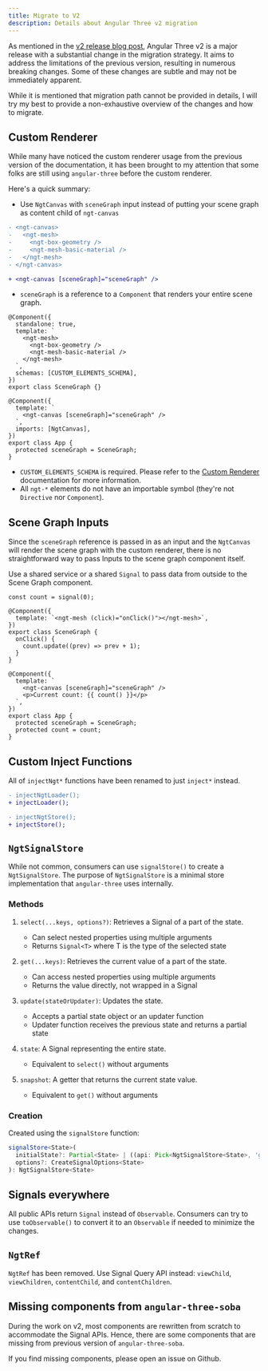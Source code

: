 ```yaml
---
title: Migrate to V2
description: Details about Angular Three v2 migration
---
```


As mentioned in the [v2 release blog post](https://angularthree.org/blog/v2), Angular Three v2 is a major release with a substantial change in the migration strategy. It aims to address the limitations of the previous version, resulting in numerous breaking changes. Some of these changes are subtle and may not be immediately apparent.

While it is mentioned that migration path cannot be provided in details, I will try my best to provide a non-exhaustive overview of the changes and how to migrate.

## Custom Renderer

While many have noticed the custom renderer usage from the previous version of the documentation, it has been brought to my attention that some folks are still using `angular-three` before the custom renderer.

Here's a quick summary:

- Use `NgtCanvas` with `sceneGraph` input instead of putting your scene graph as content child of `ngt-canvas`

```diff lang="angular-html"
- <ngt-canvas>
-   <ngt-mesh>
-     <ngt-box-geometry />
-     <ngt-mesh-basic-material />
-   </ngt-mesh>
- </ngt-canvas>

+ <ngt-canvas [sceneGraph]="sceneGraph" />
```

- `sceneGraph` is a reference to a `Component` that renders your entire scene graph.

```angular-ts
@Component({
  standalone: true,
  template: `
    <ngt-mesh>
      <ngt-box-geometry />
      <ngt-mesh-basic-material />
    </ngt-mesh>
  `,
  schemas: [CUSTOM_ELEMENTS_SCHEMA],
})
export class SceneGraph {}

@Component({
  template: `
    <ngt-canvas [sceneGraph]="sceneGraph" />
  `,
  imports: [NgtCanvas],
})
export class App {
  protected sceneGraph = SceneGraph;
}
```

- `CUSTOM_ELEMENTS_SCHEMA` is required. Please refer to the [Custom Renderer](/core/api/custom-renderer) documentation for more information.
- All `ngt-*` elements do not have an importable symbol (they're not `Directive` nor `Component`).

## Scene Graph Inputs

Since the `sceneGraph` reference is passed in as an input and the `NgtCanvas` will  render the scene graph with the custom renderer, there is no straightforward way to pass Inputs to the scene graph component itself.

Use a shared service or a shared `Signal` to pass data from outside to the Scene Graph component.

```angular-ts
const count = signal(0);

@Component({
  template: `<ngt-mesh (click)="onClick()"></ngt-mesh>`,
})
export class SceneGraph {
  onClick() {
    count.update((prev) => prev + 1);
  }
}

@Component({
  template: `
    <ngt-canvas [sceneGraph]="sceneGraph" />
    <p>Current count: {{ count() }}</p>
  `,
})
export class App {
  protected sceneGraph = SceneGraph;
  protected count = count;
}
```

## Custom Inject Functions

All of `injectNgt*` functions have been renamed to just `inject*` instead.

```diff
- injectNgtLoader();
+ injectLoader();

- injectNgtStore();
+ injectStore();
```

## `NgtSignalStore`

While not common, consumers can use `signalStore()` to create a `NgtSignalStore`. The purpose of `NgtSignalStore` is a minimal store implementation that `angular-three` uses internally.

### Methods

1. `select(...keys, options?)`: Retrieves a Signal of a part of the state.
   - Can select nested properties using multiple arguments
   - Returns `Signal<T>` where T is the type of the selected state

2. `get(...keys)`: Retrieves the current value of a part of the state.
   - Can access nested properties using multiple arguments
   - Returns the value directly, not wrapped in a Signal

3. `update(stateOrUpdater)`: Updates the state.
   - Accepts a partial state object or an updater function
   - Updater function receives the previous state and returns a partial state

4. `state`: A Signal representing the entire state.
   - Equivalent to `select()` without arguments

5. `snapshot`: A getter that returns the current state value.
   - Equivalent to `get()` without arguments

### Creation

Created using the `signalStore` function:

```typescript
signalStore<State>(
  initialState?: Partial<State> | ((api: Pick<NgtSignalStore<State>, 'get' | 'update' | 'select'>) => Partial<State>),
  options?: CreateSignalOptions<State>
): NgtSignalStore<State>
```

## Signals everywhere

All public APIs return `Signal` instead of `Observable`. Consumers can try to use `toObservable()` to convert it to an `Observable` if needed to minimize the changes.

## `NgtRef`

`NgtRef` has been removed. Use Signal Query API instead: `viewChild`, `viewChildren`, `contentChild`, and `contentChildren`.

## Missing components from `angular-three-soba`

During the work on v2, most components are rewritten from scratch to accommodate the Signal APIs. Hence, there are some components that are missing from previous version of `angular-three-soba`.

If you find missing components, please open an issue on Github.
